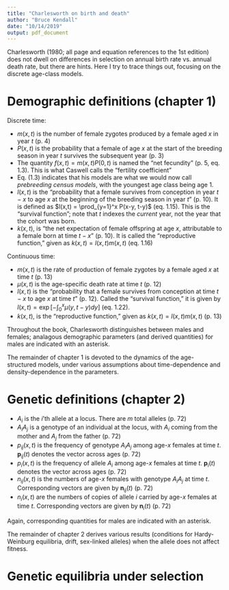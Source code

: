 ```yaml
---
title: "Charlesworth on birth and death"
author: "Bruce Kendall"
date: "10/14/2019"
output: pdf_document
---
```


Charlesworth (1980; all page and equation references to the 1st edition) does not dwell on differences in selection on annual birth rate vs. annual death rate, but there are hints. 
Here I try to trace things out, focusing on the discrete age-class models.

# Demographic definitions (chapter 1)
Discrete time:

* $m(x, t)$ is the number of female zygotes produced by a female aged $x$ in year $t$ (p. 4)
* $P(x,t)$ is the probability that a female of age $x$ at the start of the breeding season in year $t$ survives the subsequent year (p. 3)
* The quantity $f(x,t) = m(x,t) P(0,t)$ is named the "net fecundity" (p. 5, eq. 1.3). This is what Caswell calls the "fertility coefficient"
* Eq. (1.3) indicates that his models are what we would now call *prebreeding census models*, with the youngest age class being age 1.
* $l(x,t)$ is the "probability that a female survives from conception in year $t-x$ to age $x$ at the beginning of the breeding season in year $t$" (p. 10). It is defined as $l(x,t) = \prod_{y=1}^x P(x-y, t-y)$ (eq. 1.15). This is the "survival function"; note that $t$ indexes the *current* year, not the year that the cohort was born.
* $k(x,t)$, is "the net expectation of female offspring at age $x$, attributable to a female born at time $t-x$" (p. 10). It is called the "reproductive function," given as $k(x,t) = l(x,t) m(x,t)$ (eq. 1.16)

Continuous time:

* $m(x, t)$ is the rate of production of female zygotes  by a female aged $x$ at time $t$ (p. 13)
* $\mu(x,t)$ is the age-specific death rate at time $t$ (p. 12)
* $l(x,t)$ is the "probability that a female survives from conception at time $t-x$ to age $x$ at time $t$" (p. 12). Called the "survival function," it is given by $l(x,t) = \exp\left[- \int_0^x \mu(y, t-y) dy \right]$ (eq. 1.22).
* $k(x,t)$, is the "reproductive function," given as $k(x,t) = l(x,t) m(x,t)$ (p. 13)

Throughout the book, Charlesworth distinguishes between males and females; analagous demographic parameters (and derived quantities) for males are indicated with an asterisk.

The remainder of chapter 1 is devoted to the dynamics of the age-structured models, under various assumptions about time-dependence and density-dependence in the parameters.

# Genetic definitions (chapter 2)
* $A_i$ is the $i$'th allele at a locus. There are $m$ total alleles (p. 72)
* $A_i A_j$ is a genotype of an individual at the locus, with $A_i$ coming from the mother and $A_j$ from the father (p. 72)
* $p_{ij}(x, t)$ is the frequency of genotype $A_i A_j$ among age-$x$ females at time $t$. $\textbf{p}_{ij}(t)$ denotes the vector across ages (p. 72)
* $p_{i}(x, t)$ is the frequency of allele $A_i$ among age-$x$ females at time $t$. $\textbf{p}_{i}(t)$ denotes the vector across ages (p. 72)
* $n_{ij}(x, t)$ is the numbers of age-$x$ females with genotype $A_i A_j$ at time $t$. Corresponding vectors are given by $\textbf{n}_{ij}(t)$  (p. 72)
* $n_{i}(x, t)$ are the numbers of copies of allele $i$ carried by age-$x$ females at time $t$. Corresponding vectors are given by $\textbf{n}_{i}(t)$ (p. 72)

Again, corresponding quantities for males are indicated with an asterisk.

The remainder of chapter 2 derives various results (conditions for Hardy-Weinburg equilibria, drift, sex-linked alleles) when the allele does not affect fitness.

# Genetic equilibria under selection
